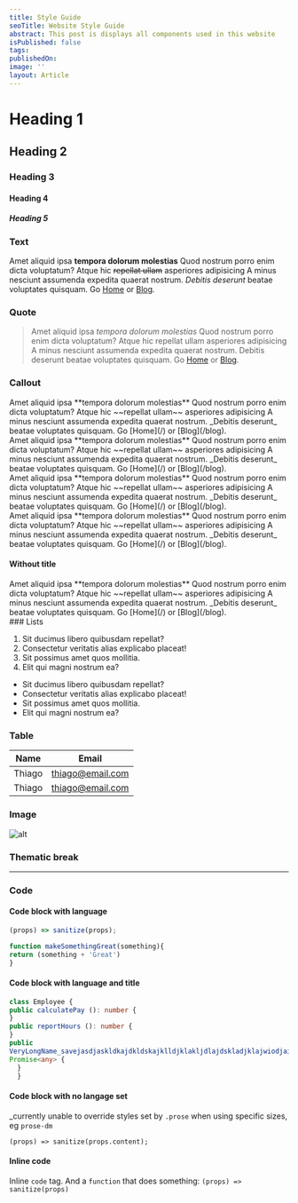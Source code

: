 ```yaml
---
title: Style Guide
seoTitle: Website Style Guide
abstract: This post is displays all components used in this website
isPublished: false
tags: 
publishedOn:
image: ''
layout: Article
---
```


# Heading 1

## Heading 2

### Heading 3

#### Heading 4

##### Heading 5

### Text

Amet aliquid ipsa **tempora dolorum molestias** Quod nostrum porro enim dicta
voluptatum? Atque hic ~~repellat ullam~~ asperiores adipisicing A minus nesciunt
assumenda expedita quaerat nostrum. _Debitis deserunt_ beatae voluptates
quisquam. Go [Home](/) or [Blog](/blog).

### Quote

> Amet aliquid ipsa <em>tempora dolorum molestias</em> Quod nostrum porro enim dicta
voluptatum? Atque hic repellat ullam asperiores adipisicing A minus nesciunt
assumenda expedita quaerat nostrum. Debitis deserunt beatae voluptates
quisquam. Go [Home](/) or [Blog](/blog).

### Callout

<Callout colour="success" title="Something went right!">
  Amet aliquid ipsa **tempora dolorum molestias** Quod nostrum porro enim dicta
  voluptatum? Atque hic ~~repellat ullam~~ asperiores adipisicing A minus nesciunt
  assumenda expedita quaerat nostrum. _Debitis deserunt_ beatae voluptates
  quisquam. Go [Home](/) or [Blog](/blog).
</Callout>

<br />

<Callout colour="info" title="Just a quick note...">
  Amet aliquid ipsa **tempora dolorum molestias** Quod nostrum porro enim dicta
  voluptatum? Atque hic ~~repellat ullam~~ asperiores adipisicing A minus nesciunt
  assumenda expedita quaerat nostrum. _Debitis deserunt_ beatae voluptates
  quisquam. Go [Home](/) or [Blog](/blog).
</Callout>

<br />

<Callout colour="warning" title="Make sure you consider:">
  Amet aliquid ipsa **tempora dolorum molestias** Quod nostrum porro enim dicta
  voluptatum? Atque hic ~~repellat ullam~~ asperiores adipisicing A minus nesciunt
  assumenda expedita quaerat nostrum. _Debitis deserunt_ beatae voluptates
  quisquam. Go [Home](/) or [Blog](/blog).
</Callout>

<br />

<Callout colour="danger" title="Everything broke!">
  Amet aliquid ipsa **tempora dolorum molestias** Quod nostrum porro enim dicta
  voluptatum? Atque hic ~~repellat ullam~~ asperiores adipisicing A minus nesciunt
  assumenda expedita quaerat nostrum. _Debitis deserunt_ beatae voluptates
  quisquam. Go [Home](/) or [Blog](/blog).
</Callout>

#### Without title

<Callout colour="info">
  Amet aliquid ipsa **tempora dolorum molestias** Quod nostrum porro enim dicta
  voluptatum? Atque hic ~~repellat ullam~~ asperiores adipisicing A minus nesciunt
  assumenda expedita quaerat nostrum. _Debitis deserunt_ beatae voluptates
  quisquam. Go [Home](/) or [Blog](/blog).
</Callout>

<br />
### Lists

1. Sit ducimus libero quibusdam repellat?
1. Consectetur veritatis alias explicabo placeat!
1. Sit possimus amet quos mollitia.
1. Elit qui magni nostrum ea?

* Sit ducimus libero quibusdam repellat?
* Consectetur veritatis alias explicabo placeat!
* Sit possimus amet quos mollitia.
* Elit qui magni nostrum ea?

### Table

| Name | Email |
| --- | --- |
| Thiago | thiago@email.com |
| Thiago | thiago@email.com |

### Image

![alt](https://mdx-logo.now.sh)

### Thematic break

---

### Code

#### Code block with language
```js
(props) => sanitize(props);
```
```js
function makeSomethingGreat(something){
return (something + 'Great')
}
```

#### Code block with language and title

```typescript:Employee.ts
class Employee {
public calculatePay (): number {
}
public reportHours (): number {
}
public
VeryLongName_savejasdjaskldkajdkldskajklldjklakljdlajdskladjklajwiodjailjdwaiojdaijdawiwjaldjdailjilajdliajdilajdwia ():
Promise<any> {
  }
  }
  ```


  #### Code block with no langage set
  _currently unable to override styles set by `.prose` when using specific sizes, eg `prose-dm`
  ```
  (props) => sanitize(props.content);
  ```

  #### Inline code
  Inline `code` tag. And a `function` that does something: `(props) => sanitize(props)`
